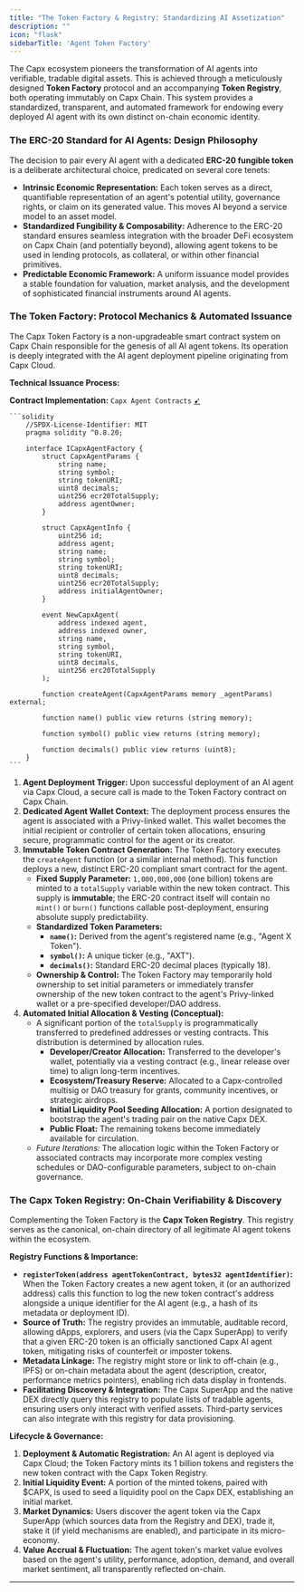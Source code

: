 ```yaml
---
title: "The Token Factory & Registry: Standardizing AI Assetization"
description: ""
icon: "flask"
sidebarTitle: 'Agent Token Factory'
---
```


The Capx ecosystem pioneers the transformation of AI agents into verifiable, tradable digital assets. This is achieved through a meticulously designed **Token Factory** protocol and an accompanying **Token Registry**, both operating immutably on Capx Chain. This system provides a standardized, transparent, and automated framework for endowing every deployed AI agent with its own distinct on-chain economic identity.

### The ERC-20 Standard for AI Agents: Design Philosophy

The decision to pair every AI agent with a dedicated **ERC-20 fungible token** is a deliberate architectural choice, predicated on several core tenets:

*   **Intrinsic Economic Representation:** Each token serves as a direct, quantifiable representation of an agent's potential utility, governance rights, or claim on its generated value. This moves AI beyond a service model to an asset model.
*   **Standardized Fungibility & Composability:** Adherence to the ERC-20 standard ensures seamless integration with the broader DeFi ecosystem on Capx Chain (and potentially beyond), allowing agent tokens to be used in lending protocols, as collateral, or within other financial primitives.
*   **Predictable Economic Framework:** A uniform issuance model provides a stable foundation for valuation, market analysis, and the development of sophisticated financial instruments around AI agents.

### The Token Factory: Protocol Mechanics & Automated Issuance

The Capx Token Factory is a non-upgradeable smart contract system on Capx Chain responsible for the genesis of all AI agent tokens. Its operation is deeply integrated with the AI agent deployment pipeline originating from Capx Cloud.

**Technical Issuance Process:**

**Contract Implementation:** `Capx Agent Contracts` [➹](https://github.com/Capx-AI/Capx-Super-App-Contracts/tree/prod-deployment/agents_units-to-coins/contracts)

    ```solidity
        //SPDX-License-Identifier: MIT
        pragma solidity ^0.8.20;

        interface ICapxAgentFactory {
            struct CapxAgentParams {
                string name;
                string symbol;
                string tokenURI;
                uint8 decimals;
                uint256 ecr20TotalSupply;
                address agentOwner;
            }

            struct CapxAgentInfo {
                uint256 id;
                address agent;
                string name;
                string symbol;
                string tokenURI;
                uint8 decimals;
                uint256 ecr20TotalSupply;
                address initialAgentOwner;
            }

            event NewCapxAgent(
                address indexed agent,
                address indexed owner,
                string name,
                string symbol,
                string tokenURI,
                uint8 decimals,
                uint256 erc20TotalSupply
            );

            function createAgent(CapxAgentParams memory _agentParams) external;
            
            function name() public view returns (string memory);

            function symbol() public view returns (string memory);
            
            function decimals() public view returns (uint8);
        }
    ```

1.  **Agent Deployment Trigger:** Upon successful deployment of an AI agent via Capx Cloud, a secure call is made to the Token Factory contract on Capx Chain.
2.  **Dedicated Agent Wallet Context:** The deployment process ensures the agent is associated with a Privy-linked wallet. This wallet becomes the initial recipient or controller of certain token allocations, ensuring secure, programmatic control for the agent or its creator.
3.  **Immutable Token Contract Generation:** The Token Factory executes the `createAgent` function (or a similar internal method). This function deploys a new, distinct ERC-20 compliant smart contract for the agent.
    *   **Fixed Supply Parameter:** `1,000,000,000` (one billion) tokens are minted to a `totalSupply` variable within the new token contract. This supply is **immutable**; the ERC-20 contract itself will contain no `mint()` or `burn()` functions callable post-deployment, ensuring absolute supply predictability.
    *   **Standardized Token Parameters:**
        *   **`name()`:** Derived from the agent's registered name (e.g., "Agent X Token").
        *   **`symbol()`:** A unique ticker (e.g., "AXT").
        *   **`decimals()`:** Standard ERC-20 decimal places (typically 18).
    *   **Ownership & Control:** The Token Factory may temporarily hold ownership to set initial parameters or immediately transfer ownership of the new token contract to the agent's Privy-linked wallet or a pre-specified developer/DAO address.
4.  **Automated Initial Allocation & Vesting (Conceptual):**
    *   A significant portion of the `totalSupply` is programmatically transferred to predefined addresses or vesting contracts. This distribution is determined by allocation rules.
        *   **Developer/Creator Allocation:** Transferred to the developer's wallet, potentially via a vesting contract (e.g., linear release over time) to align long-term incentives.
        *   **Ecosystem/Treasury Reserve:** Allocated to a Capx-controlled multisig or DAO treasury for grants, community incentives, or strategic airdrops.
        *   **Initial Liquidity Pool Seeding Allocation:** A portion designated to bootstrap the agent's trading pair on the native Capx DEX.
        *   **Public Float:** The remaining tokens become immediately available for circulation.
    *   *Future Iterations:* The allocation logic within the Token Factory or associated contracts may incorporate more complex vesting schedules or DAO-configurable parameters, subject to on-chain governance.

### The Capx Token Registry: On-Chain Verifiability & Discovery

Complementing the Token Factory is the **Capx Token Registry**. This registry serves as the canonical, on-chain directory of all legitimate AI agent tokens within the ecosystem.

**Registry Functions & Importance:**

*   **`registerToken(address agentTokenContract, bytes32 agentIdentifier)`:** When the Token Factory creates a new agent token, it (or an authorized address) calls this function to log the new token contract's address alongside a unique identifier for the AI agent (e.g., a hash of its metadata or deployment ID).
*   **Source of Truth:** The registry provides an immutable, auditable record, allowing dApps, explorers, and users (via the Capx SuperApp) to verify that a given ERC-20 token is an officially sanctioned Capx AI agent token, mitigating risks of counterfeit or imposter tokens.
*   **Metadata Linkage:** The registry might store or link to off-chain (e.g., IPFS) or on-chain metadata about the agent (description, creator, performance metrics pointers), enabling rich data display in frontends.
*   **Facilitating Discovery & Integration:** The Capx SuperApp and the native DEX directly query this registry to populate lists of tradable agents, ensuring users only interact with verified assets. Third-party services can also integrate with this registry for data provisioning.

**Lifecycle & Governance:**

1.  **Deployment & Automatic Registration:** An AI agent is deployed via Capx Cloud; the Token Factory mints its 1 billion tokens and registers the new token contract with the Capx Token Registry.
2.  **Initial Liquidity Event:** A portion of the minted tokens, paired with $CAPX, is used to seed a liquidity pool on the Capx DEX, establishing an initial market.
3.  **Market Dynamics:** Users discover the agent token via the Capx SuperApp (which sources data from the Registry and DEX), trade it, stake it (if yield mechanisms are enabled), and participate in its micro-economy.
4.  **Value Accrual & Fluctuation:** The agent token's market value evolves based on the agent's utility, performance, adoption, demand, and overall market sentiment, all transparently reflected on-chain.
---
